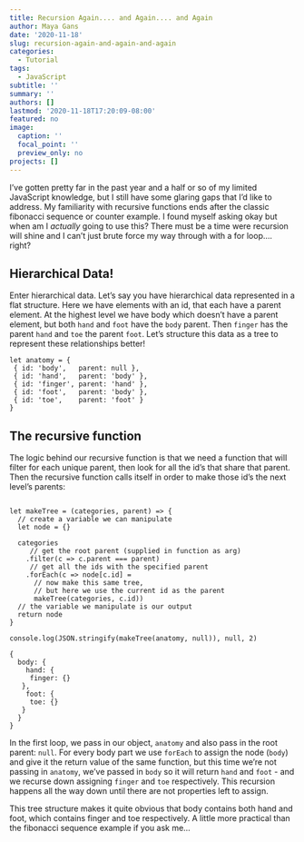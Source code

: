 ```yaml
---
title: Recursion Again.... and Again.... and Again
author: Maya Gans
date: '2020-11-18'
slug: recursion-again-and-again-and-again
categories:
  - Tutorial
tags:
  - JavaScript
subtitle: ''
summary: ''
authors: []
lastmod: '2020-11-18T17:20:09-08:00'
featured: no
image:
  caption: ''
  focal_point: ''
  preview_only: no
projects: []
---
```


I've gotten pretty far in the past year and a half or so of my limited JavaScript knowledge, but I still have some glaring gaps that I'd like to address. My familiarity with recursive functions ends after the classic fibonacci sequence or counter example. I found myself asking okay but when am I _actually_ going to use this? There must be a time were recursion will shine and I can't just brute force my way through with a for loop.... right? 

## Hierarchical Data!

Enter hierarchical data. Let's say you have hierarchical data represented in a flat structure. Here we have elements with an id, that each have a parent element. At the highest level we have body which doesn't have a parent element, but both `hand` and `foot` have the `body` parent. Then `finger` has the parent `hand` and `toe` the parent `foot`. Let's structure this data as a tree to represent these relationships better!

```
let anatomy = {
 { id: 'body',   parent: null },
 { id: 'hand',   parent: 'body' },
 { id: 'finger', parent: 'hand' },
 { id: 'foot',   parent: 'body' },
 { id: 'toe',    parent: 'foot' }
}
```

## The recursive function

The logic behind our recursive function is that we need a function that will filter for each unique parent, then look for all the id's that share that parent. Then the recursive function calls itself in order to make those id's the next level's parents:

```

let makeTree = (categories, parent) => {
  // create a variable we can manipulate
  let node = {}
  
  categories
     // get the root parent (supplied in function as arg)
    .filter(c => c.parent === parent)
     // get all the ids with the specified parent
    .forEach(c => node[c.id] = 
      // now make this same tree, 
      // but here we use the current id as the parent
      makeTree(categories, c.id))
  // the variable we manipulate is our output
  return node
}

console.log(JSON.stringify(makeTree(anatomy, null)), null, 2)
```

```
{
  body: {
    hand: {
     finger: {}
   },
    foot: {
     toe: {}
   }
  }
}
```

In the first loop, we pass in our object, `anatomy` and also pass in the root parent: `null`. For every body part we use `forEach` to assign the node (`body`) and give it the return value of the same function, but this time we're not passing in `anatomy`, we've passed in `body` so it will return `hand` and `foot` - and we recurse down assigning `finger` and `toe` respectively. This recursion happens all the way down until there are not properties left to assign.

This tree structure makes it quite obvious that body contains both hand and foot, which contains finger and toe respectively. A little more practical than the fibonacci sequence example if you ask me... 
